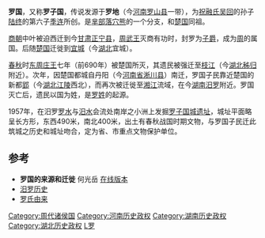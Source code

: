 {{周代诸侯国
|国名=罗
|国君姓氏=芈
|爵位=无
|国都=1. [[甘肃|甘肃]][[正宁|正宁]]<br>2. [[湖北|湖北]][[宜城|宜城]]
|分封者=
|始祖=不明
|建国年=不明
|灭亡年=前690年
|灭亡原因=[[楚国|楚国]]灭亡罗国
|史书记载=
}}
'''罗国'''，又称'''罗子国'''，传说发源于'''罗地'''（今[[河南|河南]][[罗山县|罗山县]]一带），为[[祝融氏|祝融氏]][[吴回|吴回]]的孙子[[陆终|陆终]]的第六子[[季连|季连]]所创。是[[芈姓|芈部落]][[穴熊|穴熊]]的一个分支，和[[楚国|楚国]]同祖。

[[商朝|商朝]]中叶被迫西迁到今[[甘肃|甘肃]][[正宁县|正宁县]]{{fact}}，[[周武王|周武王]]灭商有功时，封罗为[[子爵|子爵]]，成为[[周|周]]的属国。后随[[楚国|楚国]]迁徙到[[宜城|宜城]]（今[[湖北|湖北]]宜城）。

[[春秋时期|春秋]]时[[东周|东周]][[周庄王|庄王]]七年（前690年）被楚国所灭，其遗民被强迁至[[枝江|枝江]]（今[[湖北|湖北]][[秭归|秭归]]附近）。次年，因楚国都城自丹阳（今[[河南省|河南省]][[淅川县|淅川县]]）南迁，罗国子民靠近楚国的新都[[郢|郢]]（今[[湖北|湖北]][[江陵|江陵]]西北），而再次被迁徙至[[湘江|湘江]]流域，在今[[湖南|湖南]][[汨罗市|汨罗]]附近。罗国灭亡后，遗民以国为姓，是[[罗姓|罗姓]]的起源。

1957年，在汨罗[[罗水|罗水]]与[[汨水|汨水]]会流处南岸之小洲上发掘[[罗子国城遗址|罗子国城遗址]]，城址平面略呈长方形，东西490米，南北400米，出土有春秋战国时期文物，与罗国子民迁此筑城之历史和城址吻合，定为省、市重点文物保护单位。

==参考==
* '''罗国的来源和迁徙''' 何光岳 [http://www.luos.org/list.asp?unid=60 在线版本] {{Wayback|url=http://www.luos.org/list.asp?unid=60 |date=20201020193131 }}
*[https://web.archive.org/web/20081105113031/http://www.miluo.gov.cn/front/zhengfu/miluo/zjml3.asp 汨罗历史]
*[http://chou-dynasty-sc.blogspot.com/2008/07/blog-post_3114.html 罗氏由来] {{Wayback|url=http://chou-dynasty-sc.blogspot.com/2008/07/blog-post_3114.html |date=20200824220817 }}

{{中国历史小作品}}
[[Category:周代诸侯国|Category:周代诸侯国]]
[[Category:河南历史政权|Category:河南历史政权]]
[[Category:湖南历史政权|Category:湖南历史政权]]
[[Category:湖北历史政权|Category:湖北历史政权]]
[[Category:春秋时期的国家|L罗]]